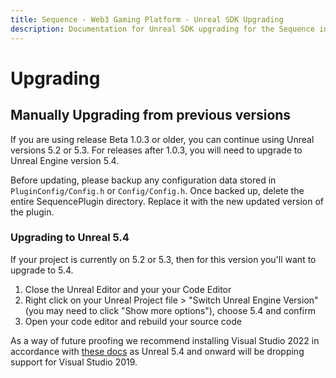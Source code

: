 ```yaml
---
title: Sequence - Web3 Gaming Platform - Unreal SDK Upgrading
description: Documentation for Unreal SDK upgrading for the Sequence infrastructure stack for web3 gaming.
---
```


# Upgrading

## Manually Upgrading from previous versions

If you are using release Beta 1.0.3 or older, you can continue using Unreal versions 5.2 or 5.3. For releases after 1.0.3, you will need to upgrade to Unreal Engine version 5.4.

Before updating, please backup any configuration data stored in `PluginConfig/Config.h` or `Config/Config.h`. Once backed up, delete the entire SequencePlugin directory. Replace it with the new updated version of the plugin.

### Upgrading to Unreal 5.4

If your project is currently on 5.2 or 5.3, then for this version you'll want to upgrade to 5.4.
1. Close the Unreal Editor and your your Code Editor
2. Right click on your Unreal Project file > "Switch Unreal Engine Version" (you may need to click "Show more options"), choose 5.4 and confirm
3. Open your code editor and rebuild your source code

As a way of future proofing we recommend installing Visual Studio 2022 in accordance with [these docs](https://dev.epicgames.com/documentation/en-us/unreal-engine/setting-up-visual-studio-development-environment-for-cplusplus-projects-in-unreal-engine) as Unreal 5.4 and onward will be dropping support for Visual Studio 2019.